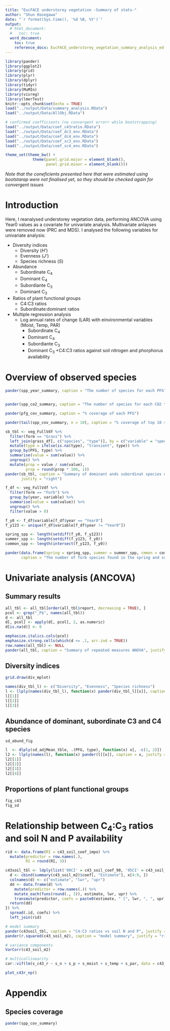 ```yaml
---
title: "EucFACE understorey vegetation -Summary of stats-"
author: "Shun Hasegawa"
date: "`r format(Sys.time(), '%d %B, %Y')`"
output:
  # html_document:
  #   toc: true
  word_document:
    toc: true
    reference_docx: EucFACE_understorey_vegetation_summary_analysis_ed.docx
---
```


```r
library(pander)
library(ggplot2)
library(grid)
library(plyr)
library(dplyr)
library(tidyr)
library(MuMIn)
library(visreg)
library(lmerTest)
knitr::opts_chunk$set(echo = TRUE)
load("../output/Data/summary_analysis.RData")
load("../output/Data/AllObj.RData")

# confirmed coefficients (no convergent errorr while bootstrapping)
load("../output/Data/coef_c43ratio.RData")
load("../output/Data/coef_dc3_env.RData")
load("../output/Data/coef_dc4_env.RData")
load("../output/Data/coef_sc3_env.RData")
load("../output/Data/coef_sc4_env.RData")

theme_set(theme_bw() + 
            theme(panel.grid.major = element_blank(), 
                  panel.grid.minor = element_blank()))

```

*Note that the coneficients presented here that were estimated using bootstarap were not finalised yet, so they should be checked again for convergent issues*

# Introduction

Here, I reanalysed understorey vegetation data, performing ANCOVA using Year0 values as a covariate for univariate analysis. Multivariate anlayses were removed now (PRC and MDS). I analysed the following variables for univariate analysis:

* Diversity indices
    + Diversity (*H'*)
    + Evenness (*J'*)
    + Species richness (*S*)
* Abundance
    + Subordinate C~4~
    + Dominant C~4~
    + Subordiante C~3~
    + Dominant C~3~
* Ratios of plant functional groups
    + C4:C3 ratios
    + Subordinate:dominant ratios
* Multiple regression analysis 
    + Log annual rates of change (LAR) with einvironmental variables (Moist, Temp, PAR)
        + Subordinate C~4~
        + Dominant C~4~
        + Subordiante C~3~
        + Dominant C~3~
    +C4:C3 ratios against soil nitrogen and phorphorus availability





# Overview of observed species

```r
pander(spp_year_summary, caption = "The number of species for each PFG")


pander(spp_co2_summary, caption = "The number of species for each CO2 treatment. Total number of species for each treatment (tot_), uniquely found ones (uni_) and commonly found in both CO2 treatments (common)", justify = "right")

pander(pfg_cov_summary, caption = "% coverage of each PFG")

pander(tail(spp_cov_summary, n = 10), caption = "% coverage of top 10 species")

sb_tbl <- veg_FullVdf %>% 
  filter(form == "Grass") %>% 
  left_join(grass_df[, c("species", "type")], by = c("variable" = "species")) %>% 
  mutate(type = ifelse(is.na(type), "transient", type)) %>% 
  group_by(PFG, type) %>% 
  summarise(value = sum(value)) %>% 
  ungroup() %>% 
  mutate(prop = value / sum(value),
         prop = round(prop * 100, 1))
pander(sb_tbl, caption = "Summary of dominant ands subordinat species of graminoids",
       justify = "right")

```


```r
f_df <- veg_FullVdf %>% 
  filter(form == "Forb") %>% 
  group_by(year, variable) %>% 
  summarise(value = sum(value)) %>% 
  ungroup() %>% 
  filter(value > 0)

f_y0 <- f_df$variable[f_df$year == "Year0"]
f_y123 <- unique(f_df$variable[f_df$year != "Year0"])

spring_spp <- length(setdiff(f_y0, f_y123))
summer_spp <- length(setdiff(f_y123, f_y0))
common_spp <- length(intersect(f_y123, f_y0))

pander(data.frame(spring = spring_spp, summer = summer_spp, cmmon = common_spp),
       caption = "The number of forb species found in the spring and summer surveys")

```



# Univariate analysis (ANCOVA)

## Summary results

```r
all_tbl <- all_tbl[order(all_tbl$report, decreasing = TRUE), ]
pcol <- grep("_P$", names(all_tbl))
d <- all_tbl
d[, pcol] <- apply(d[, pcol], 2, as.numeric)
d[is.na(d)] <- 0

emphasize.italics.cols(pcol)
emphasize.strong.cells(which(d <= .1, arr.ind = TRUE))
row.names(all_tbl) <- NULL
pander(all_tbl, caption = "Summary of repeated measures ANOVA", justify = "right", split.table = Inf, keep.line.breaks = TRUE)

```


## Diversity indices


```r
grid.draw(div_mplot)
```


```r
names(div_tbl_l) <- c("Diversity", "Evenness", "Species richness")
l <- llply(names(div_tbl_l), function(x) pander(div_tbl_l[[x]], caption = x, justify = "right"))
l[[1]]
l[[2]]
l[[3]]
```




## Abundance of dominant, subordinate C3 and C4 species


```r
sd_abund_fig
```


```r
l  <- dlply(sd_adjMean_tble, .(PFG, type), function(x) x[, -c(1, 2)])
l2 <- llply(names(l), function(x) pander(l[[x]], caption = x, justify = "right"))
l2[[1]]
l2[[2]]
l2[[3]]
l2[[4]]
```



## Proportions of plant functional groups


```r
fig_c43
fig_sd
```



# Relationship between C~4~:C~3~ ratios and soil N and P availability
```r
rid <- data.frame(RI = c43_soil_coef_impo) %>%
  mutate(predictor = row.names(.),
         RI = round(RI, 3))

c43soil_tbl <- ldply(list('90CI' = c43_soil_coef_90, '95CI' = c43_soil_coef), function(x){
  d <- cbind(summary(c43_soil_m2)$coef[, "Estimate"], x[4:9, ])
  colnames(d) <- c("estimate", "lwr", "upr")
  dd <- data.frame(d) %>%
    mutate(predictor = row.names(.)) %>%
    mutate_each(funs(round(., 3)), estimate, lwr, upr) %>%
    transmute(predictor, coefs = paste0(estimate, " [", lwr, ", ", upr, "]"))
  return(dd)
}) %>%
  spread(.id, coefs) %>%
  left_join(rid)

# model summary
pander(c43soil_tbl, caption = "C4:C3 ratios vs soil N and P", justify = "right")
pander(r.squared(c43_soil_m2), caption = "model summary", justify = "right")


```

```r
# variance components
VarCorr(c43_soil_m2)

# multicollinearity
car::vif(lm(s_c43_r ~ s_n + s_p + s_moist + s_temp + s_par, data = c43_ratio_iem))

```


```r
plot_c43r_np()
```




# Appendix

## Species coverage
```r
pander(spp_cov_summary)
```

